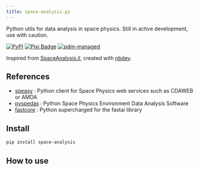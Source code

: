 ```yaml
---
title: space-analysis.py
---
```


Python utils for data analysis in space physics. Still in active development, use with caution.

[![PyPI](https://img.shields.io/pypi/v/space-analysis)](https://pypi.org/project/space-analysis)
[![Pixi Badge](https://img.shields.io/endpoint?url=https://raw.githubusercontent.com/prefix-dev/pixi/main/assets/badge/v0.json)](https://pixi.sh)
[![pdm-managed](https://img.shields.io/badge/pdm-managed-blueviolet)](https://pdm-project.org)

Inspired from [SpaceAnalysis.jl](https://henry2004y.github.io/VisAnaJulia/dev/), created with [nbdev](https://nbdev.fast.ai/).

## References

- [speasy](https://speasy.readthedocs.io) : Python client for Space Physics web services such as CDAWEB or AMDA
- [pyspedas](https://pyspedas.readthedocs.io) : Python Space Physics Environment Data Analysis Software
- [fastcore](https://fastcore.fast.ai) : Python supercharged for the fastai library

## Install

```sh
pip install space-analysis
```

## How to use

